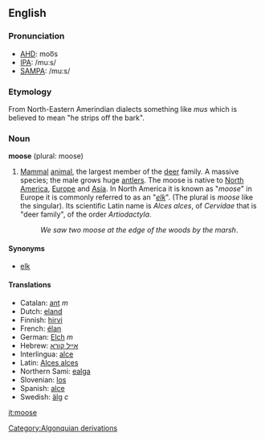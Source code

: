 {{wikipedia}}
==English==
===Pronunciation===
*[[w:AHD|AHD]]: moo͞s
*[[w:IPA|IPA]]: /muːs/
*[[w:SAMPA|SAMPA]]: /mu:s/

=== Etymology ===
From North-Eastern Amerindian dialects something like ''mus'' which is believed to mean "he strips off the bark".

=== Noun ===
'''moose''' (plural: moose)

#[[Mammal]] [[animal]], the largest member of the [[deer]] family. A massive species; the male grows huge [[antler]]s. The moose is native to [[North America]], [[Europe]] and [[Asia]]. In North America it is known as "''moose''" in Europe it is commonly referred to as an "''[[elk]]''". (The plural is ''moose'' like the singular). Its scientific Latin name is ''Alces alces'', of ''Cervidae'' that is "deer family", of the order ''Artiodactyla''.
#:''We saw two moose at the edge of the woods by the marsh''. 

==== Synonyms ====
*[[elk]]

==== Translations ====
*Catalan: [[ant]] ''m''
*Dutch: [[eland]]
*Finnish: [[hirvi]]
*French: [[élan]]
*German: [[Elch]] ''m''
*Hebrew: [[אייל קורא]]
*Interlingua: [[alce]]
*Latin: [[Alces alces]]
*Northern Sami: [[ealga]]
*Slovenian: [[los]]
*Spanish: [[alce]]
*Swedish: [[älg]] ''c''

[[it:moose]]
[[Category:Algonquian derivations]]